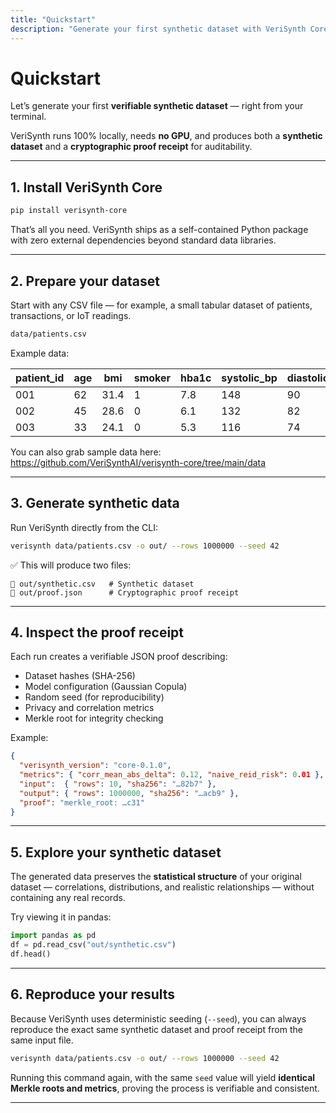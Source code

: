 ```yaml
---
title: "Quickstart"
description: "Generate your first synthetic dataset with VeriSynth Core."
---
```


# Quickstart

Let’s generate your first **verifiable synthetic dataset** — right from your terminal.

VeriSynth runs 100% locally, needs **no GPU**, and produces both a **synthetic dataset** and a **cryptographic proof receipt** for auditability.

---

## 1. Install VeriSynth Core

```bash
pip install verisynth-core
```

That’s all you need. VeriSynth ships as a self-contained Python package with zero external dependencies beyond standard data libraries.

---

## 2. Prepare your dataset

Start with any CSV file — for example, a small tabular dataset of patients, transactions, or IoT readings.

```bash
data/patients.csv
```

Example data:

| patient_id | age | bmi  | smoker | hba1c | systolic_bp | diastolic_bp |
| ---------- | --- | ---- | ------ | ----- | ----------- | ------------ |
| 001        | 62  | 31.4 | 1      | 7.8   | 148         | 90           |
| 002        | 45  | 28.6 | 0      | 6.1   | 132         | 82           |
| 003        | 33  | 24.1 | 0      | 5.3   | 116         | 74           |

You can also grab sample data here: https://github.com/VeriSynthAI/verisynth-core/tree/main/data

---

## 3. Generate synthetic data

Run VeriSynth directly from the CLI:

```bash
verisynth data/patients.csv -o out/ --rows 1000000 --seed 42
```

✅ This will produce two files:

```
📁 out/synthetic.csv   # Synthetic dataset
🧾 out/proof.json      # Cryptographic proof receipt
```

---

## 4. Inspect the proof receipt

Each run creates a verifiable JSON proof describing:

- Dataset hashes (SHA-256)
- Model configuration (Gaussian Copula)
- Random seed (for reproducibility)
- Privacy and correlation metrics
- Merkle root for integrity checking

Example:

```json
{
  "verisynth_version": "core-0.1.0",
  "metrics": { "corr_mean_abs_delta": 0.12, "naive_reid_risk": 0.01 },
  "input":  { "rows": 10, "sha256": "…82b7" },
  "output": { "rows": 1000000, "sha256": "…acb9" },
  "proof": "merkle_root: …c31"
}
```

---

## 5. Explore your synthetic dataset

The generated data preserves the **statistical structure** of your original dataset — correlations, distributions, and realistic relationships — without containing any real records.

Try viewing it in pandas:

```python
import pandas as pd
df = pd.read_csv("out/synthetic.csv")
df.head()
```

---

## 6. Reproduce your results

Because VeriSynth uses deterministic seeding (`--seed`), you can always reproduce the exact same synthetic dataset and proof receipt from the same input file.

```bash
verisynth data/patients.csv -o out/ --rows 1000000 --seed 42
```

Running this command again, with the same `seed` value will yield **identical Merkle roots and metrics**, proving the process is verifiable and consistent.

---
